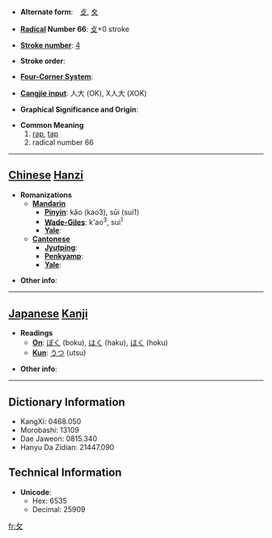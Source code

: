 * '''Alternate form''':　[[攴]], [[夊]]

* '''[[Wiktionary:Chinese radical index| Radical]] Number 66''': [[Wiktionary:Chinese radical index 攴|攴]]+0 stroke

* '''[[Wiktionary:Chinese total strokes index|Stroke number]]''': [[Wiktionary:Chinese total strokes index 4|4]]

* '''Stroke order''': 

* '''[[Wiktionary:Chinese four corner index|Four-Corner System]]''': 

* '''[[Wiktionary:Chinese Cangjie index|Cangjie input]]''': 人大 (OK), X人大 (XOK)

* '''Graphical Significance and Origin''': 

* '''Common Meaning'''
*#[[rap]], [[tap]]
*# radical number 66


----

== [[Chinese]] [[Hanzi]] ==

* '''Romanizations'''
** '''[[Mandarin]]'''
*** '''[[Pinyin]]''': kǎo (kao3), sūi (sui1)
*** '''[[Wade-Giles]]''': k'ao<sup>3</sup>, sui<sup>1</sup>
*** '''[[Yale]]''': 
** '''[[Cantonese]]'''
*** '''[[Jyutping]]''':
*** '''[[Penkyamp]]''': 
*** '''[[Yale]]''': 

* '''Other info''': 

----

== [[Japanese]] [[Kanji]] ==

* '''Readings'''
** '''[[On]]''': [[ぼく]] (boku), [[はく]] (haku), [[ほく]] (hoku)
** '''[[Kun]]''': [[うつ]] (utsu)

* '''Other info''':  

----

== Dictionary Information ==

* KangXi: 0468.050
* Morobashi: 13109
* Dae Jaweon: 0815.340
* Hanyu Da Zidian: 21447.090

== Technical Information ==

* '''Unicode''':
** Hex: 6535
** Decimal: 25909

[[fr:攵]]